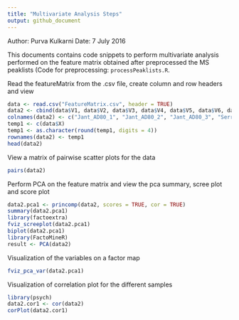 ```yaml
---
title: "Multivariate Analysis Steps"
output: github_document
---
```


Author: Purva Kulkarni
Date: 7 July 2016

This documents contains code snippets to perform multivariate analysis performed on the feature matrix obtained after preprocessed the MS peaklists (Code for preprocessing: `processPeaklists.R`. 


Read the featureMatrix from the .csv file, create column and row headers and view
```r
data <- read.csv("FeatureMatrix.csv", header = TRUE)
data2 <- cbind(data$V1, data$V2, data$V3, data$V4, data$V5, data$V6, data$V7, data$V8, data$V9)
colnames(data2) <- c("Jant_AD80_1", "Jant_AD80_2", "Jant_AD80_3", "Serratia_PRI_1", "Serratia_PRI_2", "Serratia_PRI_3", "TSB-agar__1", "TSB-agar__2", "TSB-agar__3")
temp1 <- c(data$X)
temp1 <- as.character(round(temp1, digits = 4))
rownames(data2) <- temp1
head(data2)
```
View a matrix of pairwise scatter plots for the data 
```r
pairs(data2)
```


Perform PCA on the feature matrix and view the pca summary, scree plot and score plot

```r
data2.pca1 <- princomp(data2, scores = TRUE, cor = TRUE)
summary(data2.pca1)
library(factoextra)
fviz_screeplot(data2.pca1)
biplot(data2.pca1)
library(FactoMineR)
result <- PCA(data2)
```


Visualization of the variables on a factor map

```r
fviz_pca_var(data2.pca1)
```


Visualization of correlation plot for the different samples

```r
library(psych)
data2.cor1 <- cor(data2)
corPlot(data2.cor1)
```
